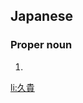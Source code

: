 ==Japanese==
{{ja-kanjitab|ひさ|き|yomi=y}}

===Proper noun===
{{ja-pos|proper|ひさき}}

# {{given name|male|lang=ja|sort=ひさき}}

[[li:久貴]]